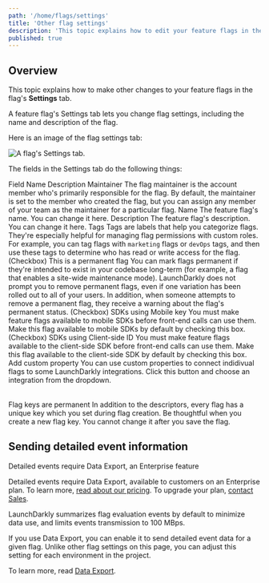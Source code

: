 ```yaml
---
path: '/home/flags/settings'
title: 'Other flag settings'
description: 'This topic explains how to edit your feature flags in the flag''s Settings tab. A feature flag''s Settings tab lets you change flag settings, including the name and description of the flag.'
published: true
---
```


## Overview

This topic explains how to make other changes to your feature flags in the flag's **Settings** tab.

A feature flag's Settings tab lets you change flag settings, including the name and description of the flag.

Here is an image of the flag settings tab:

![A flag's Settings tab.](flag-settings.png)


The fields in the Settings tab do the following things:

<Table>
  <TableHeader>
    <TableHeadCell>Field Name</TableHeadCell>
    <TableHeadCell>Description</TableHeadCell>
  </TableHeader>
  <TableBody>
    <TableRow>
      <TableCell>Maintainer</TableCell>
      <TableCell>
        The flag maintainer is the account member who's primarily responsible for the flag. By default, the maintainer is
        set to the member who created the flag, but you can assign any member of your team as the maintainer for a
        particular flag.
      </TableCell>
    </TableRow>
    <TableRow>
      <TableCell>Name</TableCell>
      <TableCell>The feature flag's name. You can change it here.</TableCell>
    </TableRow>
    <TableRow>
      <TableCell>Description</TableCell>
      <TableCell>The feature flag's description. You can change it here.</TableCell>
    </TableRow>
    <TableRow>
      <TableCell>Tags</TableCell>
      <TableCell>
        Tags are labels that help you categorize flags. They're especially helpful for managing flag permissions with
        custom roles. For example, you can tag flags with <code>marketing</code> flags or <code>devOps</code> tags, and
        then use these tags to determine who has read or write access for the flag.
      </TableCell>
    </TableRow>
    <TableRow>
      <TableCell>(Checkbox) This is a permanent flag</TableCell>
      <TableCell>
        You can mark flags permanent if they're intended to exist in your codebase long-term (for example, a flag that enables a site-wide maintenance mode). LaunchDarkly does not prompt you to remove permanent flags, even if one variation has been rolled out to all of your users. In addition, when someone attempts to remove a permanent flag, they receive a warning about the flag's permanent status.
      </TableCell>
    </TableRow>
    <TableRow>
      <TableCell>(Checkbox) SDKs using Mobile key</TableCell>
      <TableCell>
        You must make feature flags available to mobile SDKs before front-end calls can use them. Make this flag available to mobile SDKs by default by checking this box.
      </TableCell>
    </TableRow>
    <TableRow>
      <TableCell>(Checkbox) SDKs using Client-side ID</TableCell>
      <TableCell>
        You must make feature flags available to the client-side SDK before front-end calls can use them. Make this flag available to the client-side SDK by default by checking this box.
      </TableCell>
    </TableRow>
    <TableRow>
      <TableCell>Add custom property</TableCell>
      <TableCell>
      You can use custom properties to connect indidivual flags to some LaunchDarkly integrations. Click this button and choose an integration from the dropdown.
      </TableCell>
    </TableRow>
  </TableBody>
</Table>

<Callout intent="info">
  <CalloutTitle>Flag keys are permanent</CalloutTitle>
  <CalloutDescription>
    In addition to the descriptors, every flag has a unique key which you set during flag creation. Be thoughtful when you create a new flag key. You cannot change it after you save the flag.
  </CalloutDescription>
</Callout>

## Sending detailed event information

<Callout intent="primary">
<CalloutTitle>Detailed events require Data Export, an Enterprise feature</CalloutTitle>
<CalloutDescription>

Detailed events require Data Export, available to customers on an Enterprise plan. To learn more, [read about our pricing](https://launchdarkly.com/pricing/). To upgrade your plan, [contact Sales](https://launchdarkly.com/contact-sales/).

</CalloutDescription>
</Callout>

LaunchDarkly summarizes flag evaluation events by default to minimize data use, and limits events transmission to 100 MBps.

If you use Data Export, you can enable it to send detailed event data for a given flag. Unlike other flag settings on this page, you can adjust this setting for each environment in the project.

To learn more, read [Data Export](/home/data-export).
